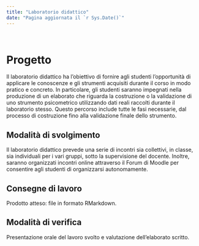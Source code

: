 ```yaml
---
title: "Laboratorio didattico"
date: "Pagina aggiornata il `r Sys.Date()`"
---
```


\

# Progetto

Il laboratorio didattico ha l'obiettivo di fornire agli studenti l'opportunità di applicare le conoscenze e gli strumenti acquisiti durante il corso in modo pratico e concreto. In particolare, gli studenti saranno impegnati nella produzione di un elaborato che riguarda la costruzione o la validazione di uno strumento psicometrico utilizzando dati reali raccolti durante il laboratorio stesso. Questo percorso include tutte le fasi necessarie, dal processo di costruzione fino alla validazione finale dello strumento.

## Modalità di svolgimento

Il laboratorio didattico prevede una serie di incontri sia collettivi, in classe, sia individuali per i vari gruppi, sotto la supervisione del docente. Inoltre, saranno organizzati incontri online attraverso il Forum di Moodle per consentire agli studenti di organizzarsi autonomamente.

## Consegne di lavoro

Prodotto atteso: file in formato RMarkdown. 

## Modalità di verifica

Presentazione orale del lavoro svolto e valutazione dell'elaborato scritto.

    


